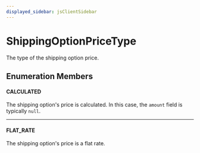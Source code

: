 ```yaml
---
displayed_sidebar: jsClientSidebar
---
```



# ShippingOptionPriceType

The type of the shipping option price.

## Enumeration Members

#### CALCULATED

The shipping option's price is calculated. In this case, the `amount` field is typically `null`.

___

#### FLAT\_RATE

The shipping option's price is a flat rate.
